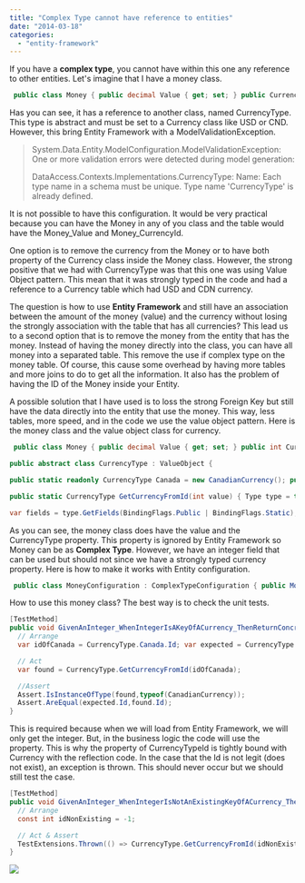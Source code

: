 ```yaml
---
title: "Complex Type cannot have reference to entities"
date: "2014-03-18"
categories: 
  - "entity-framework"
---
```


If you have a **complex type**, you cannot have within this one any reference to other entities. Let's imagine that I have a money class.


```csharp
 public class Money { public decimal Value { get; set; } public CurrencyType Currency { get; set; } } 
```

Has you can see, it has a reference to another class, named CurrencyType. This type is abstract and must be set to a Currency class like USD or CND. However, this bring Entity Framework with a ModelValidationException.

> System.Data.Entity.ModelConfiguration.ModelValidationException: One or more validation errors were detected during model generation:
> 
> DataAccess.Contexts.Implementations.CurrencyType: Name: Each type name in a schema must be unique. Type name 'CurrencyType' is already defined.

It is not possible to have this configuration. It would be very practical because you can have the Money in any of you class and the table would have the Money_Value and Money_CurrencyId.

One option is to remove the currency from the Money or to have both property of the Currency class inside the Money class. However, the strong positive that we had with CurrencyType was that this one was using Value Object pattern. This mean that it was strongly typed in the code and had a reference to a Currency table which had USD and CDN currency.

The question is how to use **Entity Framework** and still have an association between the amount of the money (value) and the currency without losing the strongly association with the table that has all currencies? This lead us to a second option that is to remove the money from the entity that has the money. Instead of having the money directly into the class, you can have all money into a separated table. This remove the use if complex type on the money table. Of course, this cause some overhead by having more tables and more joins to do to get all the information. It also has the problem of having the ID of the Money inside your Entity.

A possible solution that I have used is to loss the strong Foreign Key but still have the data directly into the entity that use the money. This way, less tables, more speed, and in the code we use the value object pattern. Here is the money class and the value object class for currency.


```csharp
 public class Money { public decimal Value { get; set; } public int CurrencyTypeId { get { return this.Currency.Id; } set { this.Currency = CurrencyType.GetCurrencyFromId(value); } } /// /// This is ignored by EntityFramework /// public CurrencyType Currency { get; set; } }

public abstract class CurrencyType : ValueObject {

public static readonly CurrencyType Canada = new CanadianCurrency(); public static readonly CurrencyType UnitedStatesOfAmerica = new USACurrency();

public static CurrencyType GetCurrencyFromId(int value) { Type type = typeof(CurrencyType);

var fields = type.GetFields(BindingFlags.Public | BindingFlags.Static); foreach (var field in fields) { var fieldValue = field.GetValue(null) as CurrencyType; if (fieldValue != null) { if (fieldValue.Id == value) { return fieldValue; } } } throw new KeyNotFoundException(string.Concat(value, " cannot be found in any static fields.")); } } 
```

As you can see, the money class does have the value and the CurrencyType property. This property is ignored by Entity Framework so Money can be as **Complex Type**. However, we have an integer field that can be used but should not since we have a strongly typed currency property. Here is how to make it works with Entity configuration.


```csharp
 public class MoneyConfiguration : ComplexTypeConfiguration { public MoneyConfiguration() { this.Ignore(d => d.Currency); } } 
```

How to use this money class? The best way is to check the unit tests.


```csharp
[TestMethod] 
public void GivenAnInteger_WhenIntegerIsAKeyOfACurrency_ThenReturnConcreteCurrency() { 
  // Arrange 
  var idOfCanada = CurrencyType.Canada.Id; var expected = CurrencyType.Canada;

  // Act 
  var found = CurrencyType.GetCurrencyFromId(idOfCanada);

  //Assert 
  Assert.IsInstanceOfType(found,typeof(CanadianCurrency)); 
  Assert.AreEqual(expected.Id,found.Id); 
} 
```

This is required because when we will load from Entity Framework, we will only get the integer. But, in the business logic the code will use the property. This is why the property of CurrencyTypeId is tightly bound with Currency with the reflection code. In the case that the Id is not legit (does not exist), an exception is thrown. This should never occur but we should still test the case.


```csharp
[TestMethod] 
public void GivenAnInteger_WhenIntegerIsNotAnExistingKeyOfACurrency_ThenThrowException() { 
  // Arrange 
  const int idNonExisting = -1;

  // Act & Assert 
  TestExtensions.Thrown(() => CurrencyType.GetCurrencyFromId(idNonExisting)); 
} 
```

![](images/UnitTestPassed-400x38.png)
